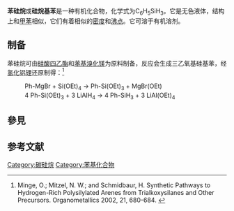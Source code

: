 {{Chembox
| Verifiedfields = changed
| Watchedfields = changed
| verifiedrevid = 413074484
| Name = Phenylsilane
| ImageFileL1 = Phenylsilane.png
| ImageSizeL1 = 80 px
| ImageNameL1 = skeletal formula of phenylsilane
| ImageFileR1 = Phenylsilane-3D-vdW.png
| ImageNameR1 = ball-and-stick model of the phenylsilane molecule
| OtherNames = Silylbenzene
|Section1={{Chembox Identifiers
| CASNo = 694-53-1
| CASNo_Ref = {{cascite|correct|CAS}}
| UNII_Ref = {{fdacite|correct|FDA}}
| UNII = P2EX7Q1UYS
| PubChem = 12752
| ChemSpiderID_Ref = {{chemspidercite|changed|chemspider}}
| ChemSpiderID = 12228
| SMILES = c1ccccc1[SiH3]
| InChI = 1/C6H8Si/c7-6-4-2-1-3-5-6/h1-5H,7H3
| InChIKey = PARWUHTVGZSQPD-UHFFFAOYAT
| StdInChI_Ref = {{stdinchicite|changed|chemspider}}
| StdInChI = 1S/C6H8Si/c7-6-4-2-1-3-5-6/h1-5H,7H3
| StdInChIKey_Ref = {{stdinchicite|changed|chemspider}}
| StdInChIKey = PARWUHTVGZSQPD-UHFFFAOYSA-N
 }}
|Section2={{Chembox Properties
| C=6 | H=8 | Si=1
| Appearance = 无色液体
| Density = 0.878 g/cm<sup>3</sup>
| Solubility = 水解
| MeltingPt = {{convert|−68|-|−64|C|K}}<ref name=GELEST>"Metal-Organics Catalog" physical property data were obtained from Gelest, Inc. of Morrisville, Pennsylvania (US). Retrieved from SciFinder. [2020-11-27].</ref>
| BoilingPt = {{convert|120|C|K}}<ref name=GELEST />
 }}
|Section4={{Chembox Hazards
| ExternalSDS = [http://www.sigmaaldrich.com/cgi-bin/hsrun/Suite7/Suite/HAHTpage/Suite.HsSigmaAdvancedSearch.formAction MSDS]  
| RPhrases = {{R11}}-{{R14/15}}-{{R20/22}}-{{R36/37/38}}
| SPhrases = {{S16}}-{{S43}}
 }}
}}

'''苯硅烷'''或'''硅烷基苯'''是一种有机化合物，化学式为C<sub>6</sub>H<sub>5</sub>SiH<sub>3</sub>。它是无色液体，结构上和[[甲苯|甲苯]]相似，它们有着相似的[[密度|密度]]和[[沸点|沸点]]。它可溶于有机溶剂。
==制备==
苯硅烷可由[[硅酸四乙酯|硅酸四乙酯]]和[[苯基溴化镁|苯基溴化镁]]为原料制备，反应会生成三乙氧基硅基苯，经[[氢化铝锂|氢化铝锂]]还原制得：<ref>Minge, O.; Mitzel, N. W.; and Schmidbaur, H.  Synthetic Pathways to Hydrogen-Rich Polysilylated Arenes from Trialkoxysilanes and Other Precursors.   Organometallics 2002, 21, 680-684. {{doi|10.1021/om0108595}}</ref>  

:Ph-MgBr + Si(OEt)<sub>4</sub> → Ph-Si(OEt)<sub>3</sub> + MgBr(OEt)
:4 Ph-Si(OEt)<sub>3</sub> + 3 LiAlH<sub>4</sub> → 4 Ph-SiH<sub>3</sub> + 3 LiAl(OEt)<sub>4</sub>

== 參見 ==
{{commonscat inline|Phenylsilane}}

==参考文献==
{{reflist}}

[[Category:碳硅烷|Category:碳硅烷]]
[[Category:苯基化合物|Category:苯基化合物]]